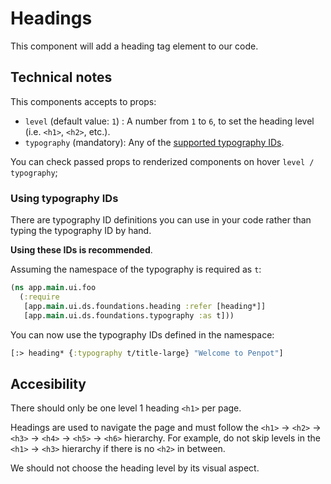
<Meta of={HeadingStories} />

# Headings

This component will add a heading tag element to our code.

## Technical notes

This components accepts to props:

- `level` (default value: `1`) : A number from `1` to `6`, to set the heading level (i.e. `<h1>`, `<h2>`, etc.). 
- `typography` (mandatory): Any of the [supported typography IDs](?path=/docs/foundations-typography--docs).

You can check passed props to renderized components on hover `level / typography`;

### Using typography IDs

There are typography ID definitions you can use in your code rather than typing the
typography ID by hand.

**Using these IDs is recommended**.

Assuming the namespace of the typography is required as `t`:

```clj
(ns app.main.ui.foo
  (:require
   [app.main.ui.ds.foundations.heading :refer [heading*]]
   [app.main.ui.ds.foundations.typography :as t]))
```

You can now use the typography IDs defined in the namespace:

```clj
[:> heading* {:typography t/title-large} "Welcome to Penpot"]
```

## Accesibility

There should only be one level 1 heading `<h1>` per page.

Headings are used to navigate the page and must follow the `<h1>` → `<h2>` → `<h3>` → `<h4>` → `<h5>` → `<h6>` hierarchy.
For example, do not skip levels in the `<h1>` → `<h3>` hierarchy if there is no `<h2>` in between.

We should not choose the heading level by its visual aspect.

